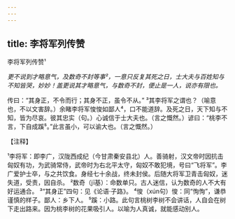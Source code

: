 ```yaml
---
---
---
```

title: 李将军列传赞
---




李将军列传赞¹


*更不说到才略意气，及数奇不封等事²，一意只反复其死之日，士大夫与百姓知与不知皆哭，妙妙！盖更说其才略意气，与数奇不封，便止是一人，说亦有限也。*

传曰：“其身正，不令而行；其身不正，虽令不从。”
³其李将军之谓也？（喻意也，不以文害辞。）余睹李将军悛悛如鄙人⁴，口不能道辞。及死之日，天下知与不知，皆为尽哀。彼其忠实（句。）心诚信于士大夫也。（言之慨然。）谚曰：“桃李不言，下自成蹊⁵。”此言虽小，可以谕大也。（言之慨然。）

【注释】

¹李将军：即李广，汉陇西成纪（今甘肃秦安县北）人。善骑射，汉文帝时因抗击匈奴有功，为武骑常侍，武帝时为右北平太守，匈奴不敢犯境，号曰“飞将军”。李广爱护士卒，与之共饮食。身经七十余战，终未封侯。后随大将军卫青击匈奴，迷失道，受责，因自杀。
²数奇（jī基）：命数单只。古人迷信，认为数奇的人不大有好运通合。
³“其身正”四句：见《论语·子路》。
⁴悛（xún句）悛：同“恂恂”，谦恭谨慎的样子。鄙人：乡下人。
⁵蹊：小路。此句言桃树李树不会讲话，人自会在树下走出路来。因为桃李树的花果吸引人。以喻为人真诚，就能感动别人。